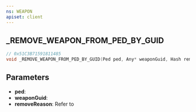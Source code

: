 ```yaml
---
ns: WEAPON
apiset: client
---
```

## _REMOVE_WEAPON_FROM_PED_BY_GUID

```c
// 0x51C3B71591811485
void _REMOVE_WEAPON_FROM_PED_BY_GUID(Ped ped, Any* weaponGuid, Hash removeReason);
```


## Parameters
* **ped**:
* **weaponGuid**:
* **removeReason**: Refer to <EmbeddedEnum type="eRemoveItemReason" />
